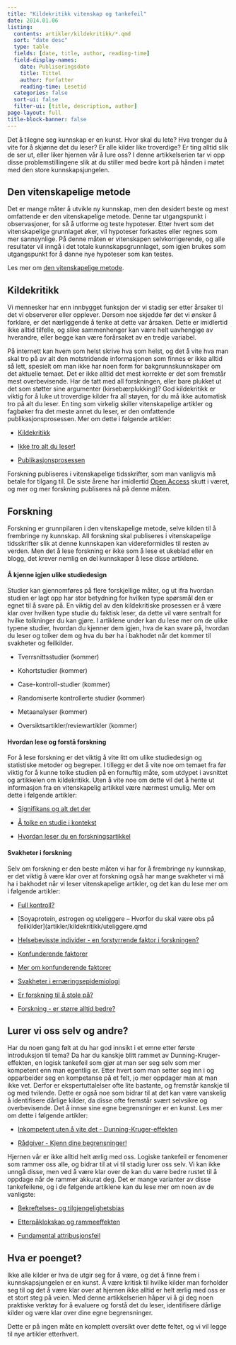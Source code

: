 ```yaml
---
title: "Kildekritikk vitenskap og tankefeil"
date: 2014.01.06
listing:
  contents: artikler/kildekritikk/*.qmd
  sort: "date desc"
  type: table
  fields: [date, title, author, reading-time]
  field-display-names: 
    date: Publiseringsdato
    title: Tittel
    author: Forfatter
    reading-time: Lesetid
  categories: false
  sort-ui: false
  filter-ui: [title, description, author]
page-layout: full
title-block-banner: false
---
```


Det å tilegne seg kunnskap er en kunst. Hvor skal du lete? Hva trenger du å vite for å skjønne det du leser? Er alle kilder like troverdige? Er ting alltid slik de ser ut, eller liker hjernen vår å lure oss? I denne artikkelserien tar vi opp disse problemstillingene slik at du stiller med bedre kort på hånden i møtet med den store kunnskapsjungelen.

## Den vitenskapelige metode

Det er mange måter å utvikle ny kunnskap, men den desidert beste og mest omfattende er den vitenskapelige metode. Denne tar utgangspunkt i observasjoner, for så å utforme og teste hypoteser. Etter hvert som det vitenskapelige grunnlaget øker, vil hypoteser forkastes eller regnes som mer sannsynlige. På denne måten er vitenskapen selvkorrigerende, og alle resultater vil inngå i det totale kunnskapsgrunnlaget, som igjen brukes som utgangspunkt for å danne nye hypoteser som kan testes.

Les mer om [den vitenskapelige metode](artikler/kildekritikk/vitenskapelig-metode/ "Den vitenskapelige metode").

## Kildekritikk

Vi mennesker har enn innbygget funksjon der vi stadig ser etter årsaker til det vi observerer eller opplever. Dersom noe skjedde før det vi ønsker å forklare, er det nærliggende å tenke at dette var årsaken. Dette er imidlertid ikke alltid tilfelle, og slike sammenhenger kan være helt uavhengige av hverandre, eller begge kan være forårsaket av en tredje variabel.

På internett kan hvem som helst skrive hva som helst, og det å vite hva man skal tro på av alt den motstridende informasjonen som finnes er ikke alltid så lett, spesielt om man ikke har noen form for bakgrunnskunnskaper om det aktuelle temaet. Det er ikke alltid det mest korrekte er det som fremstår mest overbevisende. Har de tatt med all forskningen, eller bare plukket ut det som støtter sine argumenter (kirsebærplukking)? God kildekritikk er viktig for å luke ut troverdige kilder fra all støyen, for du må ikke automatisk tro på alt du leser. En ting som virkelig skiller vitenskapelige artikler og fagbøker fra det meste annet du leser, er den omfattende publikasjonsprosessen. Mer om dette i følgende artikler:

-   [Kildekritikk](artikler/kildekritikk/kildekritikk-god-kilde.qmd)

-   [Ikke tro alt du leser!](artikler/kildekritikk/ikke-tro-alt-du-leser.qmd)

-   [Publikasjonsprosessen](artikler/kildekritikk/publikasjonsprosessen.qmd)

Forskning publiseres i vitenskapelige tidsskrifter, som man vanligvis må betale for tilgang til. De siste årene har imidlertid [Open Access](artikler/kildekritikk/open-access.qmd) skutt i været, og mer og mer forskning publiseres nå på denne måten.

## Forskning

Forskning er grunnpilaren i den vitenskapelige metode, selve kilden til å frembringe ny kunnskap. All forskning skal publiseres i vitenskapelige tidsskrifter slik at denne kunnskapen kan videreformidles til resten av verden. Men det å lese forskning er ikke som å lese et ukeblad eller en blogg, det krever nemlig en del kunnskaper å lese disse artiklene.

#### Å kjenne igjen ulike studiedesign

Studier kan gjennomføres på flere forskjellige måter, og ut ifra hvordan studien er lagt opp har stor betydning for hvilken type spørsmål den er egnet til å svare på. En viktig del av den kildekritiske prosessen er å være klar over hvilken type studie du faktisk leser, da dette vil være sentralt for hvilke tolkninger du kan gjøre. I artiklene under kan du lese mer om de ulike typene studier, hvordan du kjenner dem igjen, hva de kan svare på, hvordan du leser og tolker dem og hva du bør ha i bakhodet når det kommer til svakheter og feilkilder.

-   Tverrsnittsstudier (kommer)

-   Kohortstudier (kommer)

-   Case-kontroll-studier (kommer)

-   Randomiserte kontrollerte studier (kommer)

-   Metaanalyser (kommer)

-   Oversiktsartikler/reviewartikler (kommer)

#### Hvordan lese og forstå forskning

For å lese forskning er det viktig å vite litt om ulike studiedesign og statistiske metoder og begreper. I tillegg er det å vite noe om temaet fra før viktig for å kunne tolke studien på en fornuftig måte, som utdypet i avsnittet og artikkelen om kildekritikk. Uten å vite noe om dette vil det å hente ut informasjon fra en vitenskapelig artikkel være nærmest umulig. Mer om dette i følgende artikler:

-   [Signifikans og alt det der](artikler/kildekritikk/signifikans.qmd)

-   [Å tolke en studie i kontekst](artikler/kildekritikk/tolke-studier-kontekst.qmd)

-   [Hvordan leser du en forskningsartikkel](artikler/kildekritikk/lese-forskningsartikkel.qmd)

#### Svakheter i forskning

Selv om forskning er den beste måten vi har for å frembringe ny kunnskap, er det viktig å være klar over at forskning også har mange svakheter vi må ha i bakhodet når vi leser vitenskapelige artikler, og det kan du lese mer om i følgende artikler:

-   [Full kontroll?](artikler/kildekritikk/full-kontroll.qmd)

-   [Soyaprotein, østrogen og uteliggere – Hvorfor du skal være obs på feilkilder](artikler/kildekritikk/uteliggere.qmd

-   [Helsebevisste individer - en forstyrrende faktor i forskningen?](artikler/kildekritikk/helsebevissthet.qmd)

-   [Konfunderende faktorer](artikler/kildekritikk/konfunderende-faktorer.qmd)

-   [Mer om konfunderende faktorer](artikler/kildekritikk/konfunderende-faktorer-2.qmd)

-   [Svakheter i ernæringsepidemiologi](artikler/kildekritikk/ernaeringsepidemiologi.qmd)

-   [Er forskning til å stole på?](artikler/kildekritikk/forskning-troverdig.qmd)

-   [Forskning - er større alltid bedre?](artikler/kildekritikk/forskning-storre-bedre.qmd)

## Lurer vi oss selv og andre?

Har du noen gang følt at du har god innsikt i et emne etter første introduksjon til tema? Da har du kanskje blitt rammet av Dunning-Kruger-effekten, en logisk tankefeil som gjør at man ser seg selv som mer kompetent enn man egentlig er. Etter hvert som man setter seg inn i og opparbeider seg en kompetanse på et felt, jo mer oppdager man at man ikke vet. Derfor er ekspertuttalelser ofte lite bastante, og fremstår kanskje til og med tvilende. Dette er også noe som bidrar til at det kan være vanskelig å identifisere dårlige kilder, da disse ofte fremstår svært selvsikre og overbevisende. Det å innse sine egne begrensninger er en kunst. Les mer om dette i følgende artikler:

-   [Inkompetent uten å vite det - Dunning-Kruger-effekten](artikler/kildekritikk/dunning-kruger.qmd)

-   [Rådgiver - Kjenn dine begrensninger!](artikler/kildekritikk/radgiver-begrensninger.qmd)

Hjernen vår er ikke alltid helt ærlig med oss. Logiske tankefeil er fenomener som rammer oss alle, og bidrar til at vi til stadig lurer oss selv. Vi kan ikke unngå disse, men ved å være klar over de kan du være bedre rustet til å oppdage når de rammer akkurat deg. Det er mange varianter av disse tankefeilene, og i de følgende artiklene kan du lese mer om noen av de vanligste:

-   [Bekreftelses- og tilgjengelighetsbias](artikler/kildekritikk/tankefeil1.qmd)

-   [Etterpåklokskap og rammeeffekten](artikler/kildekritikk/tankefeil2.qmd)

-   [Fundamental attribusjonsfeil](artikler/kildekritikk/tankefeil3.qmd)

## Hva er poenget?

Ikke alle kilder er hva de utgir seg for å være, og det å finne frem i kunnskapsjungelen er en kunst. Å være kritisk til hvilke kilder man forholder seg til og det å være klar over at hjernen ikke alltid er helt ærlig med oss er et stort steg på veien. Med denne artikkelserien håper vi å gi deg noen praktiske verktøy for å evaluere og forstå det du leser, identifisere dårlige kilder og være klar over dine egne begrensninger.

Dette er på ingen måte en komplett oversikt over dette feltet, og vi vil legge til nye artikler etterhvert.
